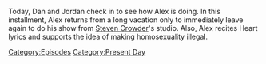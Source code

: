 {{DEFAULTSORT:
    #_EPISODE_0815:June 6, 2023
}}{{Episode
    | title           = June 6, 2023
    | caption         = Listen to this episode on [https://knowledgefight.libsyn.com/815-june-6-2023 Libsyn] [https://open.spotify.com/episode/3v5lXTQJmKPhsP0yOA0xAl Spotify], Read the [[Transcript/815: June 6, 2023|Unofficial Transcript]]
    | episodeNumber   = 815
    | length          = 02:13:01
    | airDate         = June 9, 2023
    | coverageDate    = June 6, 2023
    | episodeType     = [[:Category:Present Day|Present Day]]
    | appearance      = [[Donald Trump]], [[Steven Crowder]], [[Mark Zuckerberg]], [[Jamie Foxx]], [[Barack Obama]]
    | previousEpisode = [[814: June 1, 2023]]
    | nextEpisode     = [[816: Tucker, The Man And His Twitter- Episode 1]]
}}

{{Stub}}

Today, Dan and Jordan check in to see how Alex is doing. In this installment, Alex returns from a long vacation only to immediately leave again to do his show from [[Steven Crowder]]'s studio. Also, Alex recites Heart lyrics and supports the idea of making homosexuality illegal.

[[Category:Episodes]]
[[Category:Present Day]]
